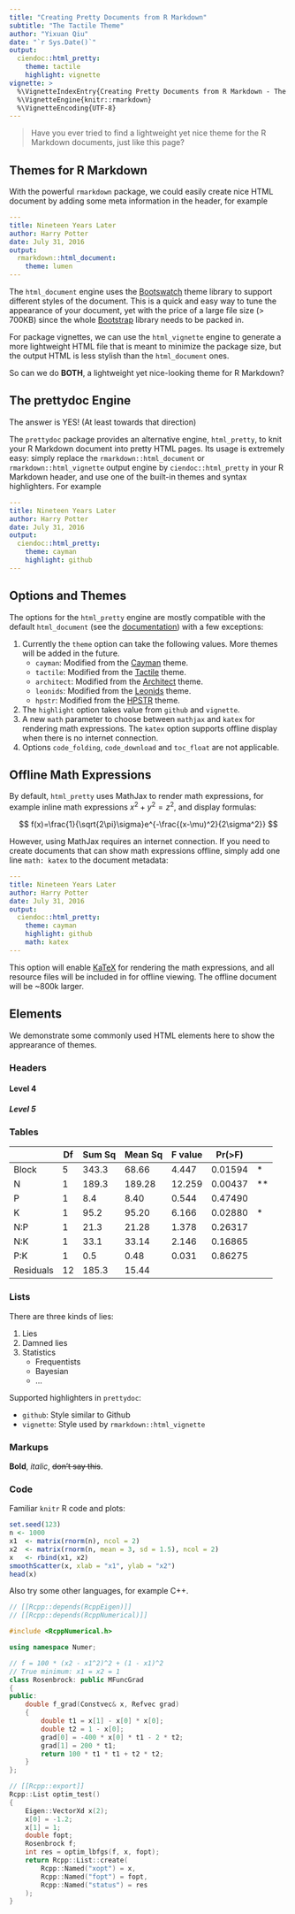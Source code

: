 ```yaml
---
title: "Creating Pretty Documents from R Markdown"
subtitle: "The Tactile Theme"
author: "Yixuan Qiu"
date: "`r Sys.Date()`"
output:
  ciendoc::html_pretty:
    theme: tactile
    highlight: vignette
vignette: >
  %\VignetteIndexEntry{Creating Pretty Documents from R Markdown - The Tactile Theme}
  %\VignetteEngine{knitr::rmarkdown}
  %\VignetteEncoding{UTF-8}
---
```


> Have you ever tried to find a lightweight yet nice theme for the R Markdown
documents, just like this page?

## Themes for R Markdown

With the powerful `rmarkdown` package, we could easily create nice HTML document
by adding some meta information in the header, for example

```yaml
---
title: Nineteen Years Later
author: Harry Potter
date: July 31, 2016
output:
  rmarkdown::html_document:
    theme: lumen
---
```

The `html_document` engine uses the [Bootswatch](https://bootswatch.com/)
theme library to support different styles of the document.
This is a quick and easy way to tune the appearance of your document, yet with
the price of a large file size (> 700KB) since the whole
[Bootstrap](https://getbootstrap.com/) library needs to be packed in.

For package vignettes, we can use the `html_vignette` engine to generate
a more lightweight HTML file that is meant to minimize the package size, but
the output HTML is less stylish than the `html_document` ones.

So can we do **BOTH**, a lightweight yet nice-looking theme for R Markdown?

## The prettydoc Engine

The answer is YES! (At least towards that direction)

The `prettydoc` package provides an alternative engine, `html_pretty`,
to knit your R Markdown document into pretty HTML pages.
Its usage is extremely easy: simply replace the
`rmarkdown::html_document` or `rmarkdown::html_vignette` output engine by
`ciendoc::html_pretty` in your R Markdown header, and use one of the built-in
themes and syntax highlighters. For example

```yaml
---
title: Nineteen Years Later
author: Harry Potter
date: July 31, 2016
output:
  ciendoc::html_pretty:
    theme: cayman
    highlight: github
---
```

## Options and Themes

The options for the `html_pretty` engine are mostly compatible with the default
`html_document`
(see the [documentation](https://bookdown.org/yihui/rmarkdown/html-document.html))
with a few exceptions:

1. Currently the `theme` option can take the following values. More themes will
be added in the future. 
    - `cayman`: Modified from the [Cayman](https://github.com/jasonlong/cayman-theme) theme.
    - `tactile`: Modified from the [Tactile](https://github.com/jasonlong/tactile-theme) theme.
    - `architect`: Modified from the [Architect](https://github.com/jasonlong/architect-theme) theme.
    - `leonids`: Modified from the [Leonids](https://github.com/renyuanz/leonids) theme.
    - `hpstr`: Modified from the [HPSTR](https://github.com/mmistakes/hpstr-jekyll-theme) theme.
2. The `highlight` option takes value from `github` and `vignette`.
3. A new `math` parameter to choose between `mathjax` and `katex` for rendering math expressions.
   The `katex` option supports offline display when there is no internet connection.
4. Options `code_folding`, `code_download` and `toc_float` are not applicable.

## Offline Math Expressions

By default, `html_pretty` uses MathJax to render math expressions, for example inline math
expressions $x^2 + y^2 = z^2$, and display formulas:

$$
f(x)=\frac{1}{\sqrt{2\pi}\sigma}e^{-\frac{(x-\mu)^2}{2\sigma^2}}
$$

However, using MathJax requires an internet connection. If you need to create documents that can
show math expressions offline, simply add one line `math: katex` to the document metadata:

```yaml
---
title: Nineteen Years Later
author: Harry Potter
date: July 31, 2016
output:
  ciendoc::html_pretty:
    theme: cayman
    highlight: github
    math: katex
---
```

This option will enable [KaTeX](https://katex.org/) for rendering the math expressions, and all
resource files will be included in for offline viewing. The offline document will be ~800k larger.

## Elements

We demonstrate some commonly used HTML elements here to show the apprearance of
themes.

### Headers

#### Level 4

##### Level 5


### Tables

|           | Df | Sum Sq | Mean Sq | F value | Pr(>F)  |    |
|-----------|----|--------|---------|---------|---------|----|
| Block     | 5  | 343.3  | 68.66   | 4.447   | 0.01594 | *  |
| N         | 1  | 189.3  | 189.28  | 12.259  | 0.00437 | ** |
| P         | 1  | 8.4    | 8.40    | 0.544   | 0.47490 |    |
| K         | 1  | 95.2   | 95.20   | 6.166   | 0.02880 | *  |
| N:P       | 1  | 21.3   | 21.28   | 1.378   | 0.26317 |    |
| N:K       | 1  | 33.1   | 33.14   | 2.146   | 0.16865 |    |
| P:K       | 1  | 0.5    | 0.48    | 0.031   | 0.86275 |    |
| Residuals | 12 | 185.3  | 15.44   |         |         |    |


### Lists

There are three kinds of lies:

1. Lies
2. Damned lies
3. Statistics
    - Frequentists
    - Bayesian
    - ...

Supported highlighters in `prettydoc`:

- `github`: Style similar to Github
- `vignette`: Style used by `rmarkdown::html_vignette`


### Markups

**Bold**, *italic*, <del>don't say this</del>.


### Code

Familiar `knitr` R code and plots:

```r
set.seed(123)
n <- 1000
x1  <- matrix(rnorm(n), ncol = 2)
x2  <- matrix(rnorm(n, mean = 3, sd = 1.5), ncol = 2)
x   <- rbind(x1, x2)
smoothScatter(x, xlab = "x1", ylab = "x2")
head(x)
```

Also try some other languages, for example C++.

```cpp
// [[Rcpp::depends(RcppEigen)]]
// [[Rcpp::depends(RcppNumerical)]]

#include <RcppNumerical.h>

using namespace Numer;

// f = 100 * (x2 - x1^2)^2 + (1 - x1)^2
// True minimum: x1 = x2 = 1
class Rosenbrock: public MFuncGrad
{
public:
    double f_grad(Constvec& x, Refvec grad)
    {
        double t1 = x[1] - x[0] * x[0];
        double t2 = 1 - x[0];
        grad[0] = -400 * x[0] * t1 - 2 * t2;
        grad[1] = 200 * t1;
        return 100 * t1 * t1 + t2 * t2;
    }
};

// [[Rcpp::export]]
Rcpp::List optim_test()
{
    Eigen::VectorXd x(2);
    x[0] = -1.2;
    x[1] = 1;
    double fopt;
    Rosenbrock f;
    int res = optim_lbfgs(f, x, fopt);
    return Rcpp::List::create(
        Rcpp::Named("xopt") = x,
        Rcpp::Named("fopt") = fopt,
        Rcpp::Named("status") = res
    );
}
```
